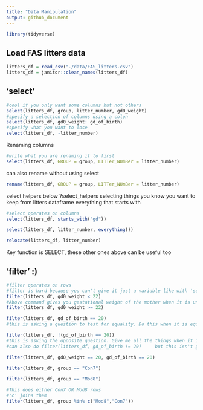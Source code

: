 ```yaml
---
title: "Data Manipulation"
output: github_document
---
```



```r
library(tidyverse)
```

## Load FAS litters data
```r
litters_df = read_csv("./data/FAS_litters.csv")
litters_df = janitor::clean_names(litters_df)
```

## 'select'

```r
#cool if you only want some columns but not others
select(litters_df, group, litter_number, gd0_weight)
#specify a selection of columns using a colon
select(litters_df, gd0_weight: gd_of_birth)
#specify what you want to lose
select(litters_df, -litter_number)
```

Renaming columns

```r
#write what you are renaming it to first
select(litters_df, GROUP = group, LITTer_NUmBer = litter_number)
```

can also rename without using select
```r
rename(litters_df, GROUP = group, LITTer_NUmBer = litter_number)
```

select helpers below   ?select_helpers
 selecting things you know you want to keep from litters dataframe everything that starts with

```r
#select operates on columns
select(litters_df, starts_with("gd"))
```

```r
select(litters_df, litter_number, everything())
```

```r
relocate(litters_df, litter_number)
```

Key function is SELECT, these other ones above can be useful too

## 'filter' :)

```r
#filter operates on rows
#filter is hard because you can't give it just a variable like with 'select'. You have to give it conditions (T/F)--> true means keep the rows.
filter(litters_df, gd0_weight < 22)
#Above command gives you gestational weight of the mother when it is under 22 lbs on the first day of pregnancy
filter(litters_df, gd0_weight >= 22)
```

```r
filter(litters_df, gd_of_birth == 20)
#this is asking a question to test for equality. Do this when it is equal to 20. DOUBLE ==
```

```r
filter(litters_df, !(gd_of_birth == 20))
#this is asking the opposite question. Give me all the things when it is not equal to 20. !()
#can also do filter(litters_df, gd_of_birth != 20)     but this isn't great for complicated variable stuff
```

```r
filter(litters_df, gd0_weight == 20, gd_of_birth == 20)
```

```r
filter(litters_df, group == "Con7")
```

```r
filter(litters_df, group == "Mod8")
```

```r
#This does either Con7 OR Mod8 rows 
#'c' joins them
filter(litters_df, group %in% c("Mod8","Con7"))
```

